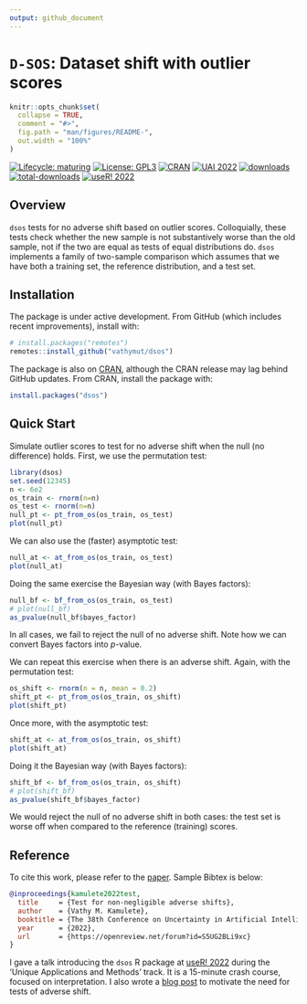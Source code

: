 ```yaml
---
output: github_document
---
```


# `D-SOS`: Dataset shift with outlier scores

<!-- README.md is generated from README.Rmd. Please edit that file -->

```r
knitr::opts_chunk$set(
  collapse = TRUE,
  comment = "#>",
  fig.path = "man/figures/README-",
  out.width = "100%"
)
```

<!-- badges: start -->
[![Lifecycle: maturing](https://img.shields.io/badge/lifecycle-maturing-blue.svg)](https://www.tidyverse.org/lifecycle)
[![License: GPL3](https://img.shields.io/badge/License-GPL3-green.svg)](https://www.gnu.org/licenses/gpl-3.0.en.html)
[![CRAN](https://www.r-pkg.org/badges/version/dsos)](https://cran.r-project.org/package=dsos)
[![UAI 2022](https://img.shields.io/badge/paper-UAI 2022-yellow)](https://openreview.net/forum?id=S5UG2BLi9xc)
[![downloads](https://cranlogs.r-pkg.org/badges/dsos)](https://cran.r-project.org/package=dsos)
[![total-downloads](http://cranlogs.r-pkg.org/badges/grand-total/dsos)](https://cran.r-project.org/package=dsos)
[![useR! 2022](https://img.shields.io/youtube/views/TALE9JUir8Q?style=social)](https://youtu.be/TALE9JUir8Q?t=26)
<!-- badges: end -->

## Overview

`dsos` tests for no adverse shift based on outlier scores. Colloquially,
these tests check whether the new sample is not substantively worse than the
old sample, not if the two are equal as tests of equal distributions do.
`dsos` implements a family of two-sample comparison which assumes that
we have both a training set, the reference distribution, and a test set.

## Installation

The package is under active development.
From GitHub (which includes recent improvements), install with:

```r
# install.packages("remotes")
remotes::install_github("vathymut/dsos")
```

The package is also on [CRAN](https://CRAN.R-project.org), although the
CRAN release may lag behind GitHub updates. From CRAN, install the
package with:

```r
install.packages("dsos")
```

## Quick Start

Simulate outlier scores to test for no adverse shift when the null (no
difference) holds. First, we use the permutation test:

```r
library(dsos)
set.seed(12345)
n <- 6e2
os_train <- rnorm(n=n)
os_test <- rnorm(n=n)
null_pt <- pt_from_os(os_train, os_test)
plot(null_pt)
```

We can also use the (faster) asymptotic test:

```r
null_at <- at_from_os(os_train, os_test)
plot(null_at)
```

Doing the same exercise the Bayesian way (with Bayes factors):

```r
null_bf <- bf_from_os(os_train, os_test)
# plot(null_bf)
as_pvalue(null_bf$bayes_factor)
```

In all cases, we fail to reject the null of no adverse shift. Note how we
can convert Bayes factors into $p$-value.

We can repeat this exercise when there is an adverse shift. Again, with
the permutation test:

```r
os_shift <- rnorm(n = n, mean = 0.2)
shift_pt <- pt_from_os(os_train, os_shift)
plot(shift_pt)
```

Once more, with the asymptotic test:

```r
shift_at <- at_from_os(os_train, os_shift)
plot(shift_at)
```

Doing it the Bayesian way (with Bayes factors):

```r
shift_bf <- bf_from_os(os_train, os_shift)
# plot(shift_bf)
as_pvalue(shift_bf$bayes_factor)
```

We would reject the null of no adverse shift in both cases: the test set
is worse off when compared to the reference (training) scores.

## Reference

To cite this work, please refer to the
[paper](https://openreview.net/forum?id=S5UG2BLi9xc). Sample Bibtex is below:

```bibtex
@inproceedings{kamulete2022test,
  title     = {Test for non-negligible adverse shifts},
  author    = {Vathy M. Kamulete},
  booktitle = {The 38th Conference on Uncertainty in Artificial Intelligence},
  year      = {2022},
  url       = {https://openreview.net/forum?id=S5UG2BLi9xc}
}
```

I gave a talk introducing the `dsos` R package at
[useR! 2022](https://youtu.be/TALE9JUir8Q?t=26) during the
'Unique Applications and Methods' track. It is a 15-minute crash course,
focused on interpretation. I also wrote a 
[blog post](https://vathymut.org/posts/2023-01-03-are-you-ok/)
to motivate the need for tests of adverse shift.
